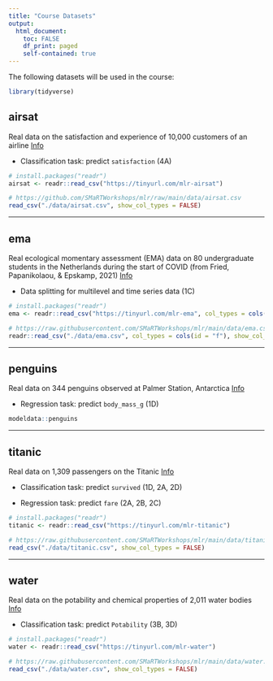 ---
title: "Course Datasets"
output: 
  html_document:
    toc: FALSE
    df_print: paged
    self-contained: true
---

The following datasets will be used in the course:

```{r, echo=FALSE, message=FALSE}
library(tidyverse)
```

## airsat

Real data on the satisfaction and experience of 10,000 customers of an airline <a href="https://www.kaggle.com/datasets/teejmahal20/airline-passenger-satisfaction" class="badge badge-info">Info</a>

  -   Classification task: predict `satisfaction` (4A)

```{r, eval=FALSE}
# install.packages("readr")
airsat <- readr::read_csv("https://tinyurl.com/mlr-airsat")
```

```{r, echo=FALSE, message=FALSE}
# https://github.com/SMaRTWorkshops/mlr/raw/main/data/airsat.csv
read_csv("./data/airsat.csv", show_col_types = FALSE)
```


---

## ema

Real ecological momentary assessment (EMA) data on 80 undergraduate students in the Netherlands during the start of COVID (from Fried, Papanikolaou, & Epskamp, 2021) <a href="https://eiko-fried.com/wp-content/uploads/21677026211017839.pdf" class="badge badge-info">Info</a>

  - Data splitting for multilevel and time series data (1C)
  
```{r, eval=FALSE}
# install.packages("readr")
ema <- readr::read_csv("https://tinyurl.com/mlr-ema", col_types = cols(id = "f"))
```

```{r, echo=FALSE, message=FALSE}
# https://raw.githubusercontent.com/SMaRTWorkshops/mlr/main/data/ema.csv
readr::read_csv("./data/ema.csv", col_types = cols(id = "f"), show_col_types = FALSE)
```

---

## penguins

Real data on 344 penguins observed at Palmer Station, Antarctica <a href="https://allisonhorst.github.io/palmerpenguins/" class="badge badge-info">Info</a>

  - Regression task: predict `body_mass_g` (1D)

```{r}
modeldata::penguins
```

---

## titanic

Real data on 1,309 passengers on the Titanic <a href="https://www.openml.org/search?type=data&sort=runs&id=40945&status=active" class="badge badge-info">Info</a>

  - Classification task: predict `survived` (1D, 2A, 2D)
  
  - Regression task: predict `fare` (2A, 2B, 2C)

```{r, eval=FALSE}
# install.packages("readr")
titanic <- readr::read_csv("https://tinyurl.com/mlr-titanic")
```

```{r, echo=FALSE, message=FALSE}
# https://raw.githubusercontent.com/SMaRTWorkshops/mlr/main/data/titanic.csv
read_csv("./data/titanic.csv", show_col_types = FALSE)
```

---

## water

Real data on the potability and chemical properties of 2,011 water bodies <a href="https://www.kaggle.com/adityakadiwal/water-potability" class="badge badge-info">Info</a>

  - Classification task: predict `Potability` (3B, 3D)
  
```{r, eval=FALSE}
# install.packages("readr")
water <- readr::read_csv("https://tinyurl.com/mlr-water")
```

```{r, echo=FALSE, message=FALSE}
# https://raw.githubusercontent.com/SMaRTWorkshops/mlr/main/data/water.csv
read_csv("./data/water.csv", show_col_types = FALSE)
```
